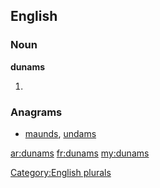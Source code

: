 ==English==

===Noun===
'''dunams'''

# {{plural of|[[dunam]]}}

===Anagrams===
* [[maunds#English|maunds]], [[undams#English|undams]]

[[Category:English plurals]]

[[ar:dunams]]
[[fr:dunams]]
[[my:dunams]]